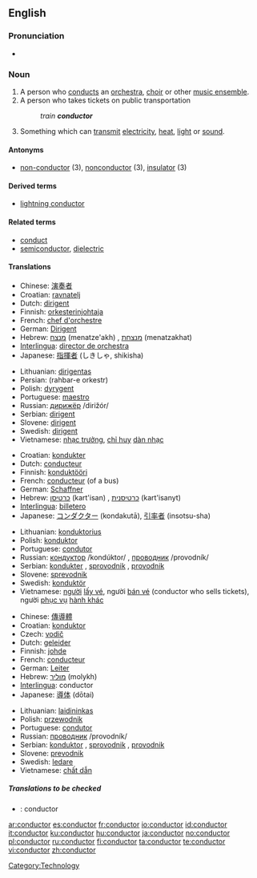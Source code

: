==English==

===Pronunciation===
* {{audio|en-us-conductor.ogg|Audio (US)}}

===Noun===
{{en-noun}}

# A person who [[conducts]] an [[orchestra]], [[choir]] or other [[music ensemble]].
# A person who takes tickets on public transportation
#: ''train '''conductor'''''
# Something which can [[transmit]] [[electricity]], [[heat]], [[light]] or [[sound]].

====Antonyms====
* [[non-conductor]] (3), [[nonconductor]] (3), [[insulator]] (3)

====Derived terms====
* [[lightning conductor]]

====Related terms====
* [[conduct]]
* [[semiconductor]], [[dielectric]]

====Translations====
{{trans-top|A person who conducts an orchestra, choir or other music ensemble}}
* Chinese: [[演奏]][[者]]
* Croatian: [[ravnatelj]] {{m}}
* Dutch: [[dirigent]] {{m}}
* Finnish: [[orkesterinjohtaja]]
* French: [[chef d'orchestre]] {{m}}
* German: [[Dirigent]] {{m}}
* Hebrew: [[מנצח]] (menatze'akh) {{m}}, [[מנצחת]] (menatzakhat) {{f}}
* [[Interlingua]]: [[director de orchestra]]
* Japanese: [[指揮者]] (しきしゃ, shikisha)
{{trans-mid}}
* Lithuanian: [[dirigentas]] {{m}}
* Persian: {{FAchar|[[رهبر ارکستر]]}} (rahbar-e orkestr)
* Polish: [[dyrygent]] {{m}}
* Portuguese: [[maestro]] {{m}}
* Russian: [[дирижёр]] /dirižór/ {{m}}
* Serbian: [[dirigent]] {{m}}
* Slovene: [[dirigent]] {{m}}
* Swedish: [[dirigent]] {{c}}
* Vietnamese: [[nhạc trưởng]], [[chỉ huy]] [[dàn nhạc]]
{{trans-bottom}}

{{trans-top|A person who takes tickets on public transportation}}
* Croatian: [[kondukter]] {{m}}
* Dutch: [[conducteur]] {{m}}
* Finnish: [[konduktööri]]
* French: [[conducteur]] (of a bus)
* German: [[Schaffner]] {{m}}
* Hebrew: [[כרטיסן]] (kart'isan) {{m}}, [[כרטיסנית]] (kart'isanyt) {{f}}
* [[Interlingua]]: [[billetero]]
* Japanese: [[コンダクター]] (kondakutā), [[引率者]] (insotsu-sha)
{{trans-mid}}
* Lithuanian: [[konduktorius]] {{m}}
* Polish: [[konduktor]] {{m}}
* Portuguese: [[condutor]] {{m}}
* Russian: [[кондуктор]] /kondúktor/ {{m}}, [[проводник]] /provodník/ {{m}}
* Serbian: [[kondukter]] {{m}}, [[sprovodnik]] {{m}}, [[provodnik]] {{m}}
* Slovene: [[sprevodnik]] {{m}}
* Swedish: [[konduktör]] {{c}}
* Vietnamese: [[người]] [[lấy vé]], người [[bán vé]] (conductor who sells tickets), người [[phục vụ]] [[hành khác]]
{{trans-bottom}}

{{trans-top|Something which can transmit electricity, heat, light or sound}}
* Chinese: [[傳導]][[體]]
* Croatian: [[konduktor]] {{m}}
* Czech: [[vodič]] {{m}}
* Dutch: [[geleider]] {{n}}
* Finnish: [[johde]]
* French: [[conducteur]]
* German: [[Leiter]] {{m}}
* Hebrew: [[מוליך]] (molykh) {{m}}
* [[Interlingua]]: conductor
* Japanese: [[導体]] (dōtai)
{{trans-mid}}
* Lithuanian: [[laidininkas]] {{m}}
* Polish: [[przewodnik]] {{m}}
* Portuguese: [[condutor]] {{m}}
* Russian: [[проводник]] /provodník/ {{m}}
* Serbian: [[konduktor]] {{m}}, [[sprovodnik]] {{m}}, [[provodnik]] {{m}}
* Slovene: [[prevodnik]] {{m}}
* Swedish: [[ledare]] {{c}}
* Vietnamese: [[chất dẫn]]
{{trans-bottom}}

=====Translations to be checked=====
{{checktrans}}
{{top}}
* {{ttbc|Spanish}}: conductor
{{mid}}
{{bottom}}

[[Category:Technology]]

[[ar:conductor]]
[[es:conductor]]
[[fr:conductor]]
[[io:conductor]]
[[id:conductor]]
[[it:conductor]]
[[ku:conductor]]
[[hu:conductor]]
[[ja:conductor]]
[[no:conductor]]
[[pl:conductor]]
[[ru:conductor]]
[[fi:conductor]]
[[ta:conductor]]
[[te:conductor]]
[[vi:conductor]]
[[zh:conductor]]
